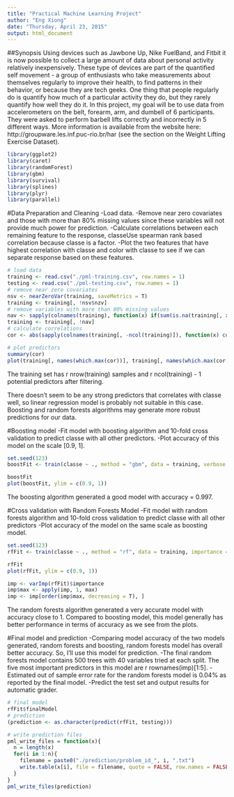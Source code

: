 ```yaml
---
title: "Practical Machine Learning Project"
author: "Eng Xiong"
date: "Thursday, April 23, 2015"
output: html_document
---
```


##Synopsis
Using devices such as Jawbone Up, Nike FuelBand, and Fitbit it is now possible to collect a large amount of data about personal activity relatively inexpensively. These type of devices are part of the quantified self movement - a group of enthusiasts who take measurements about themselves regularly to improve their health, to find patterns in their behavior, or because they are tech geeks. One thing that people regularly do is quantify how much of a particular activity they do, but they rarely quantify how well they do it. In this project, my goal will be to use data from accelerometers on the belt, forearm, arm, and dumbell of 6 participants. They were asked to perform barbell lifts correctly and incorrectly in 5 different ways. More information is available from the website here: http://groupware.les.inf.puc-rio.br/har (see the section on the Weight Lifting Exercise Dataset). 


```r
library(ggplot2)
library(caret)
library(randomForest)
library(gbm)
library(survival)
library(splines)
library(plyr)
library(parallel)
```

#Data Preparation and Cleaning
-Load data.
-Remove near zero covariates and those with more than 80% missing values since these variables will not provide much power for prediction.
-Calculate correlations between each remaining feature to the response, classeUse spearman rank based correlation because classe is a factor.
-Plot the two features that have highest correlation with classe and color with classe to see if we can separate response based on these features.

```r
# load data
training <- read.csv("./pml-training.csv", row.names = 1)
testing <- read.csv("./pml-testing.csv", row.names = 1)
# remove near zero covariates
nsv <- nearZeroVar(training, saveMetrics = T)
training <- training[, !nsv$nzv]
# remove variables with more than 80% missing values
nav <- sapply(colnames(training), function(x) if(sum(is.na(training[, x])) > 0.8*nrow(training)){return(T)}else{return(F)})
training <- training[, !nav]
# calculate correlations
cor <- abs(sapply(colnames(training[, -ncol(training)]), function(x) cor(as.numeric(training[, x]), as.numeric(training$classe), method = "spearman")))
```


```r
# plot predictors 
summary(cor)
plot(training[, names(which.max(cor))], training[, names(which.max(cor[-which.max(cor)]))], col = training$classe, pch = 19, cex = 0.1, xlab = names(which.max(cor)), ylab = names(which.max(cor[-which.max(cor)])))
```

The training set has r nrow(training) samples and r ncol(training) - 1 potential predictors after filtering.

There doesn't seem to be any strong predictors that correlates with classe well, so linear regression model is probably not suitable in this case. Boosting and random forests algorithms may generate more robust predictions for our data.

#Boosting model
-Fit model with boosting algorithm and 10-fold cross validation to predict classe with all other predictors.
-Plot accuracy of this model on the scale [0.9, 1].
```r
set.seed(123)
boostFit <- train(classe ~ ., method = "gbm", data = training, verbose = F, trControl = trainControl(method = "cv", number = 10))
```

```r
boostFit
plot(boostFit, ylim = c(0.9, 1))
```

The boosting algorithm generated a good model with accuracy = 0.997.

#Cross validation with Random Forests Model
-Fit model with random forests algorithm and 10-fold cross validation to predict classe with all other predictors
-Plot accuracy of the model on the same scale as boosting model.

```r
set.seed(123)
rfFit <- train(classe ~ ., method = "rf", data = training, importance = T, trControl = trainControl(method = "cv", number = 10))
```

```r
rfFit
plot(rfFit, ylim = c(0.9, 1))
```

```r
imp <- varImp(rfFit)$importance
imp$max <- apply(imp, 1, max)
imp <- imp[order(imp$max, decreasing = T), ]
```

The random forests algorithm generated a very accurate model with accuracy close to 1. Compared to boosting model, this model generally has better performance in terms of accuracy as we see from the plots.

#Final model and prediction
-Comparing model accuracy of the two models generated, random forests and boosting, random forests model has overall better accuracy. So, I'll use this model for prediction.
-The final random forests model contains 500 trees with 40 variables tried at each split. The five most important predictors in this model are r rownames(imp)[1:5].
-Estimated out of sample error rate for the random forests model is 0.04% as reported by the final model.
-Predict the test set and output results for automatic grader.

```r
# final model
rfFit$finalModel
# prediction
(prediction <- as.character(predict(rfFit, testing)))
```

```r
# write prediction files
pml_write_files = function(x){
  n = length(x)
  for(i in 1:n){
    filename = paste0("./prediction/problem_id_", i, ".txt")
    write.table(x[i], file = filename, quote = FALSE, row.names = FALSE, col.names = FALSE)
  }
}
pml_write_files(prediction)
```
